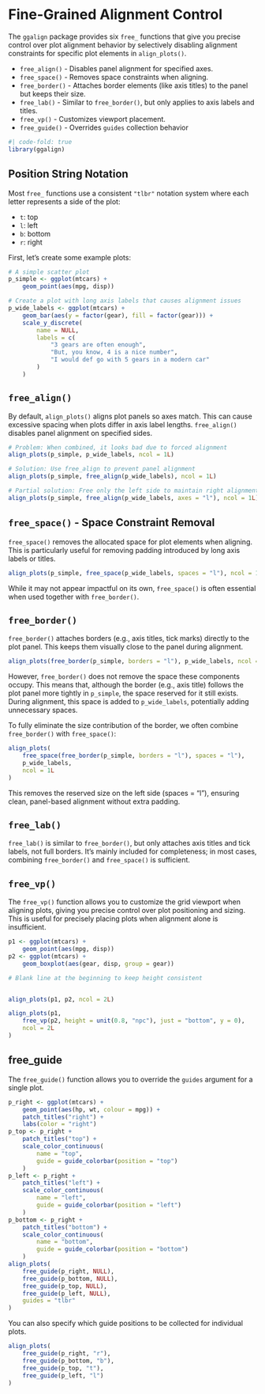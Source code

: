 # Fine-Grained Alignment Control

The `ggalign` package provides six `free_` functions that give you precise
control over plot alignment behavior by selectively disabling alignment
constraints for specific plot elements in `align_plots()`. 

- `free_align()` - Disables panel alignment for specified axes.
- `free_space()` - Removes space constraints when aligning.
- `free_border()` - Attaches border elements (like axis titles) to the panel but
    keeps their size. 
- `free_lab()` - Similar to `free_border()`, but only applies to axis labels and
    titles.
- `free_vp()` - Customizes viewport placement.
- `free_guide()` - Overrides `guides` collection behavior

```r
#| code-fold: true
library(ggalign)
```

## Position String Notation

Most `free_` functions use a consistent `"tlbr"` notation system where
each letter represents a side of the plot:

- `t`: top
- `l`: left  
- `b`: bottom
- `r`: right

First, let's create some example plots:
```r
# A simple scatter plot
p_simple <- ggplot(mtcars) +
    geom_point(aes(mpg, disp))

# Create a plot with long axis labels that causes alignment issues
p_wide_labels <- ggplot(mtcars) +
    geom_bar(aes(y = factor(gear), fill = factor(gear))) +
    scale_y_discrete(
        name = NULL,
        labels = c(
            "3 gears are often enough",
            "But, you know, 4 is a nice number",
            "I would def go with 5 gears in a modern car"
        )
    )
```

## `free_align()`

By default, `align_plots()` aligns plot panels so axes match. This can cause
excessive spacing when plots differ in axis label lengths. `free_align()` disables
panel alignment on specified sides.

```r
# Problem: When combined, it looks bad due to forced alignment
align_plots(p_simple, p_wide_labels, ncol = 1L)
```

```r
# Solution: Use free_align to prevent panel alignment
align_plots(p_simple, free_align(p_wide_labels), ncol = 1L)
```

```r
# Partial solution: Free only the left side to maintain right alignment
align_plots(p_simple, free_align(p_wide_labels, axes = "l"), ncol = 1L)
```

## `free_space()` - Space Constraint Removal

`free_space()` removes the allocated space for plot elements when aligning. This
is particularly useful for removing padding introduced by long axis labels or
titles.

```r
align_plots(p_simple, free_space(p_wide_labels, spaces = "l"), ncol = 1L)
```

While it may not appear impactful on its own, `free_space()` is often essential
when used together with `free_border()`.

## `free_border()`
`free_border()` attaches borders (e.g., axis titles, tick marks) directly to the
plot panel. This keeps them visually close to the panel during alignment.
```r
align_plots(free_border(p_simple, borders = "l"), p_wide_labels, ncol = 1L)
```

However, `free_border()` does not remove the space these components occupy. This
means that, although the border (e.g., axis title) follows the plot panel more
tightly in `p_simple`, the space reserved for it still exists. During alignment,
this space is added to `p_wide_labels`, potentially adding unnecessary spaces.

To fully eliminate the size contribution of the border, we often combine
`free_border()` with `free_space()`:

```r
align_plots(
    free_space(free_border(p_simple, borders = "l"), spaces = "l"),
    p_wide_labels,
    ncol = 1L
)
```

This removes the reserved size on the left side (spaces = "l"), ensuring clean,
panel-based alignment without extra padding.

## `free_lab()`

`free_lab()` is similar to `free_border()`, but only attaches axis titles and tick
labels, not full borders. It’s mainly included for completeness; in most cases,
combining `free_border()` and `free_space()` is sufficient.

## `free_vp()`

The `free_vp()` function allows you to customize the grid viewport when aligning
plots, giving you precise control over plot positioning and sizing. This is
useful for precisely placing plots when alignment alone is insufficient.

```r
p1 <- ggplot(mtcars) +
    geom_point(aes(mpg, disp))
p2 <- ggplot(mtcars) +
    geom_boxplot(aes(gear, disp, group = gear))
```

::: {.grid}

::: {.g-col-6}
```r
# Blank line at the beginning to keep height consistent


align_plots(p1, p2, ncol = 2L)
```
:::

::: {.g-col-6}
```r
align_plots(p1, 
    free_vp(p2, height = unit(0.8, "npc"), just = "bottom", y = 0), 
    ncol = 2L
)
```
::: 

:::

## free_guide
The `free_guide()` function allows you to override the `guides` argument for a
single plot.
```r
p_right <- ggplot(mtcars) +
    geom_point(aes(hp, wt, colour = mpg)) +
    patch_titles("right") +
    labs(color = "right")
p_top <- p_right +
    patch_titles("top") +
    scale_color_continuous(
        name = "top",
        guide = guide_colorbar(position = "top")
    )
p_left <- p_right +
    patch_titles("left") +
    scale_color_continuous(
        name = "left",
        guide = guide_colorbar(position = "left")
    )
p_bottom <- p_right +
    patch_titles("bottom") +
    scale_color_continuous(
        name = "bottom",
        guide = guide_colorbar(position = "bottom")
    )
align_plots(
    free_guide(p_right, NULL),
    free_guide(p_bottom, NULL),
    free_guide(p_top, NULL),
    free_guide(p_left, NULL),
    guides = "tlbr"
)
```

You can also specify which guide positions to be collected for individual plots.
```r
align_plots(
    free_guide(p_right, "r"),
    free_guide(p_bottom, "b"),
    free_guide(p_top, "t"),
    free_guide(p_left, "l")
)
```
